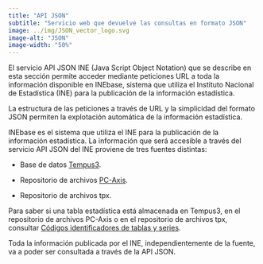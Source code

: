 ```yaml
---
title: "API JSON"
subtitle: "Servicio web que devuelve las consultas en formato JSON"
image: ../img/JSON_vector_logo.svg
image-alt: "JSON"
image-width: "50%"
---
```


El servicio API JSON INE (Java Script Object Notation) que se describe en esta sección permite acceder mediante peticiones URL a toda la información disponible en INEbase, sistema que utiliza el Instituto Nacional de Estadística (INE) para la publicación de la información estadística.

La estructura de las peticiones a través de URL y la simplicidad del formato JSON permiten la explotación automática de la información estadística.

INEbase es el sistema que utiliza el INE para la publicación de la información estadística. La información que será accesible a través del servicio API JSON del INE proviene de tres fuentes distintas:

-   Base de datos [Tempus3](tempus3.html).

-   Repositorio de archivos [PC-Axis](https://www.ine.es/ss/Satellite?L=es_ES&c=Page&cid=1254735116596&p=1254735116596&pagename=ProductosYServicios%2FPYSLayout).

-   Repositorio de archivos tpx.

Para saber si una tabla estadística está almacenada en Tempus3, en el repositorio de archivos PC-Axis o en el repositorio de archivos tpx, consultar [Códigos identificadores de tablas y series](codigos_identificadores.html).

Toda la información publicada por el INE, independientemente de la fuente, va a poder ser consultada a través de la API JSON.
